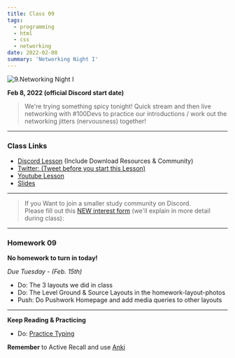 ```yaml
---
title: Class 09
tags:
  - programming
  - html
  - css
  - networking
date: 2022-02-08
summary: 'Networking Night I'
---
```


![9.Networking Night I](https://cdn.hashnode.com/res/hashnode/image/upload/v1676632594501/FQX15XoaX.png?auto=compress)

**Feb 8, 2022 (official Discord start date)**

> We're trying something spicy tonight! Quick stream and then live networking with #100Devs to practice our introductions / work out the networking jitters (nervousness) together!

<hr />

### Class Links

- [Discord Lesson](https://discord.com/channels/735923219315425401/738891289071714388/940736761158565919) (Include Download Resources & Community)
- [Twitter: (Tweet before you start this Lesson)](https://twitter.com/leonnoel/status/1491177563003453440)
- [Youtube Lesson](https://youtu.be/OaglXfjsBaE)
- [Slides](https://slides.com/leonnoel/100devs2-networking-night)

<hr />

> If you Want to join a smaller study community on Discord. <br /> Please fill out this [NEW interest form](https://forms.gle/KuTBcouadvaJtUVz6) (we'll explain in more detail during class):

<hr />

### Homework 09

**No homework to turn in today!**

_Due Tuesday - (Feb. 15th)_

- Do: The 3 layouts we did in class
- Do: The Level Ground & Source Layouts in the homework-layout-photos
- Push: Do Pushwork Homepage and add media queries to other layouts

<hr />

**Keep Reading & Practicing**

- Do: [Practice Typing](https://www.keybr.com/)

**Remember** to Active Recall and use [Anki](https://apps.ankiweb.net/)
